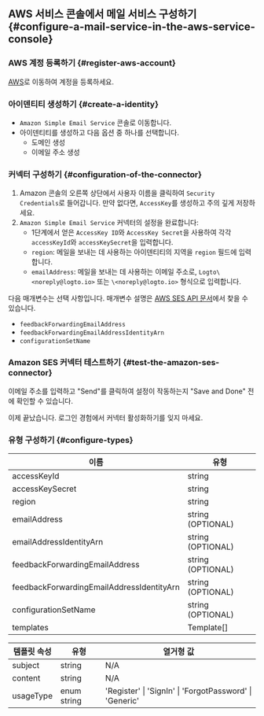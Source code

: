## AWS 서비스 콘솔에서 메일 서비스 구성하기 \{#configure-a-mail-service-in-the-aws-service-console}

### AWS 계정 등록하기 \{#register-aws-account}

[AWS](https://aws.amazon.com/)로 이동하여 계정을 등록하세요.

### 아이덴티티 생성하기 \{#create-a-identity}

- `Amazon Simple Email Service` 콘솔로 이동합니다.
- 아이덴티티를 생성하고 다음 옵션 중 하나를 선택합니다.
  - 도메인 생성
  - 이메일 주소 생성

### 커넥터 구성하기 \{#configuration-of-the-connector}

1. Amazon 콘솔의 오른쪽 상단에서 사용자 이름을 클릭하여 `Security Credentials`로 들어갑니다. 만약 없다면, `AccessKey`를 생성하고 주의 깊게 저장하세요.
2. `Amazon Simple Email Service` 커넥터의 설정을 완료합니다:
   - 1단계에서 얻은 `AccessKey ID`와 `AccessKey Secret`을 사용하여 각각 `accessKeyId`와 `accessKeySecret`을 입력합니다.
   - `region`: 메일을 보내는 데 사용하는 아이덴티티의 지역을 `region` 필드에 입력합니다.
   - `emailAddress`: 메일을 보내는 데 사용하는 이메일 주소로, `Logto\<noreply@logto.io>` 또는 `\<noreply@logto.io>` 형식으로 입력합니다.

다음 매개변수는 선택 사항입니다. 매개변수 설명은 [AWS SES API 문서](https://docs.aws.amazon.com/ses/latest/APIReference-V2/API_SendEmail.html)에서 찾을 수 있습니다.

- `feedbackForwardingEmailAddress`
- `feedbackForwardingEmailAddressIdentityArn`
- `configurationSetName`

### Amazon SES 커넥터 테스트하기 \{#test-the-amazon-ses-connector}

이메일 주소를 입력하고 "Send"를 클릭하여 설정이 작동하는지 "Save and Done" 전에 확인할 수 있습니다.

이제 끝났습니다. <MainSiteUrl href="/connectors/email-connectors/#enable-email-address-for-end-user-flows">로그인 경험에서 커넥터 활성화하기</MainSiteUrl>를 잊지 마세요.

### 유형 구성하기 \{#configure-types}

| 이름                                      | 유형              |
| ----------------------------------------- | ----------------- |
| accessKeyId                               | string            |
| accessKeySecret                           | string            |
| region                                    | string            |
| emailAddress                              | string (OPTIONAL) |
| emailAddressIdentityArn                   | string (OPTIONAL) |
| feedbackForwardingEmailAddress            | string (OPTIONAL) |
| feedbackForwardingEmailAddressIdentityArn | string (OPTIONAL) |
| configurationSetName                      | string (OPTIONAL) |
| templates                                 | Template[]        |

| 템플릿 속성 | 유형        | 열거형 값                                               |
| ----------- | ----------- | ------------------------------------------------------- |
| subject     | string      | N/A                                                     |
| content     | string      | N/A                                                     |
| usageType   | enum string | 'Register' \| 'SignIn' \| 'ForgotPassword' \| 'Generic' |
